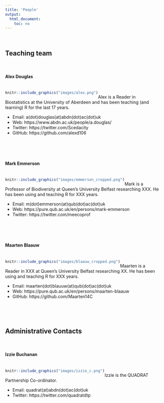 ```yaml
---
title: 'People'
output: 
  html_document:
    toc: no
---
```

\  

## Teaching team

\  

#### Alex Douglas
<div style= "float:left;position: relative; top: 5px;">
```r
knitr::include_graphics("images/alex.png")
```
</div>

\ 

Alex is a Reader in Biostatistics at the University of Aberdeen and has been teaching (and learning) R for the last 17 years. 

- Email: a(dot)douglas(at)abdn(dot)ac(dot)uk
- Web: https://www.abdn.ac.uk/people/a.douglas/
- Twitter: https://twitter.com/Scedacity
- GitHub: https://github.com/alexd106

\  

\  

#### Mark Emmerson  
<div style= "float:left;position: relative; top: 5px;">
```r
knitr::include_graphics("images/emmerson_cropped.png")
```
</div>

\  

Mark is a Professor of Biodiversity at Queen's University Belfast researching XXX. He has been using and teaching R for XXX years. 

- Email: m(dot)emmerson(at)qub(dot)ac(dot)uk
- Web: https://pure.qub.ac.uk/en/persons/mark-emmerson
- Twitter: https://twitter.com/meecoprof

\  

\  

#### Maarten Blaauw
<div style= "float:left;position: relative; top: 5px;">
```r
knitr::include_graphics("images/blaauw_cropped.png")
```
</div>

\  

Maarten is a Reader in XXX at Queen's University Belfast researching XX. He has been using and teaching R for XXX years. 

- Email: maarten(dot)blauuw(at)qub(dot)ac(dot)uk
- Web: https://pure.qub.ac.uk/en/persons/maarten-blaauw
- GitHub:  https://github.com/Maarten14C

\  

\  

## Administrative Contacts  

\  

#### Izzie Buchanan
<div style= "float:left;position: relative; top: 5px;">
```r
knitr::include_graphics("images/izzie_c.png")
```
</div>

\  

Izzie is the QUADRAT Partnership Co-ordinator.

- Email: quadrat(at)abdn(dot)ac(dot)uk
- Twitter: https://twitter.com/quadratdtp


